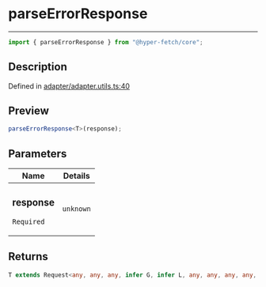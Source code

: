 # parseErrorResponse

<div class="api-docs__separator" data-reactroot="">

---

</div><div class="api-docs__import" data-reactroot="">

```ts
import { parseErrorResponse } from "@hyper-fetch/core";
```

</div><div class="api-docs__section">

## Description

</div><div class="api-docs__description"><span class="api-docs__do-not-parse">

</span></div><p class="api-docs__definition">

Defined in
[adapter/adapter.utils.ts:40](https://github.com/BetterTyped/hyper-fetch/blob/c3e2c45/packages/core/src/adapter/adapter.utils.ts#L40)

</p><div class="api-docs__section">

## Preview

</div><div class="api-docs__preview fn">

```ts
parseErrorResponse<T>(response);
```

</div><div class="api-docs__section">

## Parameters

</div>
<div class="api-docs__parameters">
<table>
<thead><tr><th>Name</th><th>Details</th></tr></thead>
<tbody><tr param-data="response"><td class="api-docs__param-name required">

### response

`Required`

</td><td class="api-docs__param-type">

`unknown`

</td></tr></tbody></table></div><div class="api-docs__section">

## Returns

</div><div class="api-docs__returns">

```ts
T extends Request<any, any, any, infer G, infer L, any, any, any, any, any> ? G | L : never
```

</div>
